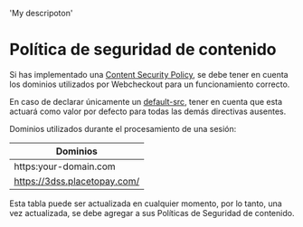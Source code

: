   'My descripoton'

# Política de seguridad de contenido

Si has implementado una [Content Security Policy](https://developer.mozilla.org/en-US/docs/Web/HTTP/CSP), se debe tener en cuenta los dominios utilizados por Webcheckout para un funcionamiento correcto.

En caso de declarar únicamente un [default-src](https://developer.mozilla.org/en-US/docs/Web/HTTP/Headers/Content-Security-Policy/default-src), tener en cuenta que esta actuará como valor por defecto para todas las demás directivas ausentes.

Dominios utilizados durante el procesamiento de una sesión:

|  Dominios                        | 
|  ------------------------------- |
| https:your-domain.com            |
| https://3dss.placetopay.com/     |     

Esta tabla puede ser actualizada en cualquier momento, por lo tanto, una vez actualizada, se debe agregar a sus Políticas de Seguridad de contenido.